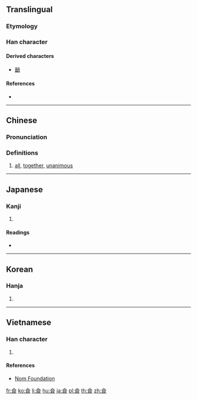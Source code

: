 {{also|㑒|佥}}
==Translingual==
{{Han simplified forms|僉|㑒|佥|ex=y}}

===Etymology===
{{Han etyl}}
{{Han compound|亼|吅|从|ls=ic}}

===Han character===
{{Han char|rn=9|rad=人|as=11|sn=13|four=80886|canj=OMRO|ids=⿳亼吅从}}

====Derived characters====
* [[䩎]]

====References====
* {{Han ref|kx=0115.270|dkj=01054|dj=0246.140|hdz=10207.030|uh=50C9|ud=20681|bh=DCC2|bd=56514}}

----

==Chinese==
{{zh-forms|s=佥}}

===Pronunciation===
{{zh-pron
|m=qiān
|c=cim1
|mc=y
|oc=y
|ma=
|cat=det,adv,a
}}

===Definitions===
{{zh-hanzi}}

# [[all]], [[together]], [[unanimous]]

----

==Japanese==

===Kanji===
{{ja-kanji|grade=|rs=人11}}

# {{defn|lang=ja|sort=人11}}

====Readings====
* {{ja-readings|on=[[せん]] (sen)|kun=[[みな]] (mina), [[ことごとく]] (kotogotoku), [[ともに]] (tomoni)}}

----

==Korean==

===Hanja===
{{ko-hanja|hangeul=[[첨]]|rv=cheom|mr=ch'ŏm|y=chem}}

# {{defn|lang=ko|sort=人11}}

----

==Vietnamese==

===Han character===
{{vi-readings|rs=人11| hanviet = thiêm}}

# {{defn|lang=vi|sort=人11}}

====References====
*[http://nomfoundation.org/common/nom_details.php?codepoint=50c9 Nom Foundation]

[[fr:僉]]
[[ko:僉]]
[[li:僉]]
[[hu:僉]]
[[ja:僉]]
[[pl:僉]]
[[th:僉]]
[[zh:僉]]